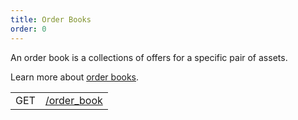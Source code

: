 ```yaml
---
title: Order Books
order: 0
---
```



An order book is a collections of offers for a specific pair of assets.

Learn more about [order books](../../../docs/glossary/order-books.mdx).

<EndpointsTable title="Endpoints">

|     |                             |
| --- | --------------------------- |
| GET | [/order_book](./single.mdx) |

</EndpointsTable>
